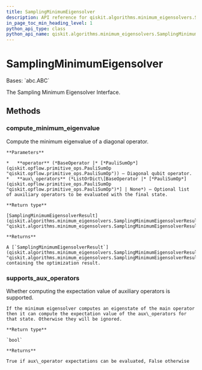 ```yaml
---
title: SamplingMinimumEigensolver
description: API reference for qiskit.algorithms.minimum_eigensolvers.SamplingMinimumEigensolver
in_page_toc_min_heading_level: 1
python_api_type: class
python_api_name: qiskit.algorithms.minimum_eigensolvers.SamplingMinimumEigensolver
---
```


# SamplingMinimumEigensolver

<Class id="qiskit.algorithms.minimum_eigensolvers.SamplingMinimumEigensolver" isDedicatedPage={true} github="https://github.com/qiskit/qiskit/tree/stable/0.23/qiskit/algorithms/minimum_eigensolvers/sampling_mes.py" signature="SamplingMinimumEigensolver" modifiers="class">
  Bases: `abc.ABC`

  The Sampling Minimum Eigensolver Interface.

  ## Methods

  <span id="qiskit-algorithms-minimum-eigensolvers-samplingminimumeigensolver-compute-minimum-eigenvalue" />

  ### compute\_minimum\_eigenvalue

  <Function id="qiskit.algorithms.minimum_eigensolvers.SamplingMinimumEigensolver.compute_minimum_eigenvalue" signature="SamplingMinimumEigensolver.compute_minimum_eigenvalue(operator, aux_operators=None)" modifiers="abstract">
    Compute the minimum eigenvalue of a diagonal operator.

    **Parameters**

    *   **operator** (*BaseOperator |* [*PauliSumOp*](qiskit.opflow.primitive_ops.PauliSumOp "qiskit.opflow.primitive_ops.PauliSumOp")) – Diagonal qubit operator.
    *   **aux\_operators** (*ListOrDict\[BaseOperator |* [*PauliSumOp*](qiskit.opflow.primitive_ops.PauliSumOp "qiskit.opflow.primitive_ops.PauliSumOp")*] | None*) – Optional list of auxiliary operators to be evaluated with the final state.

    **Return type**

    [SamplingMinimumEigensolverResult](qiskit.algorithms.minimum_eigensolvers.SamplingMinimumEigensolverResult "qiskit.algorithms.minimum_eigensolvers.SamplingMinimumEigensolverResult")

    **Returns**

    A [`SamplingMinimumEigensolverResult`](qiskit.algorithms.minimum_eigensolvers.SamplingMinimumEigensolverResult "qiskit.algorithms.minimum_eigensolvers.SamplingMinimumEigensolverResult") containing the optimization result.
  </Function>

  <span id="qiskit-algorithms-minimum-eigensolvers-samplingminimumeigensolver-supports-aux-operators" />

  ### supports\_aux\_operators

  <Function id="qiskit.algorithms.minimum_eigensolvers.SamplingMinimumEigensolver.supports_aux_operators" signature="SamplingMinimumEigensolver.supports_aux_operators()" modifiers="classmethod">
    Whether computing the expectation value of auxiliary operators is supported.

    If the minimum eigensolver computes an eigenstate of the main operator then it can compute the expectation value of the aux\_operators for that state. Otherwise they will be ignored.

    **Return type**

    `bool`

    **Returns**

    True if aux\_operator expectations can be evaluated, False otherwise
  </Function>
</Class>

